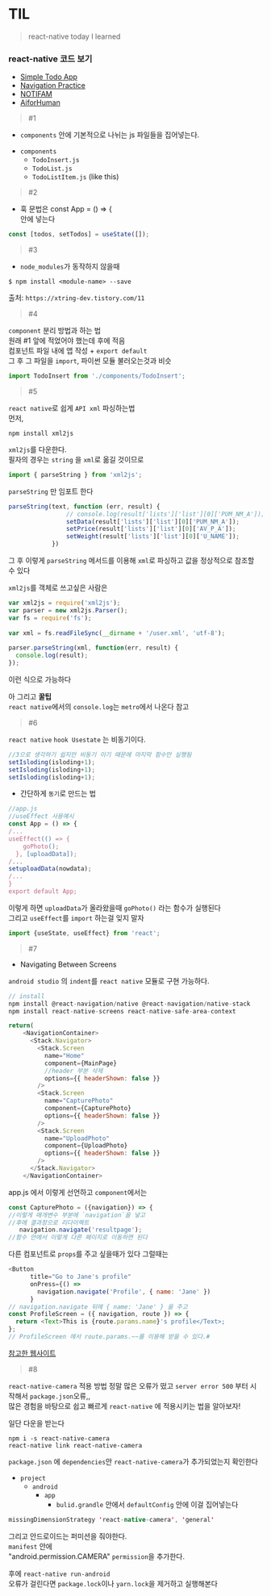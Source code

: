 # TIL
> react-native today I learned 

### react-native 코드 보기
- <a href="https://github.com/min050410/RN_practice/tree/master">Simple Todo App</a>
- <a href="https://github.com/min050410/RN_practice/tree/navigation">Navigation Practice</a>
- <a href="https://github.com/min050410/NOTIFAM">NOTIFAM</a>
- <a href="https://github.com/min050410/App">AiforHuman</a>

> #1

- `components` 안에 기본적으로 나뉘는 js 파일들을 집어넣는다.  
* `components`    
  * `TodoInsert.js ` 
  * `TodoList.js` 
  * `TodoListItem.js`
(like this)  
  
> #2

- 훅 문법은 const App = () => {  
안에 넣는다   
```js
const [todos, setTodos] = useState([]);  
```
> #3 

- `node_modules`가 동작하지 않을때  
```terminal
$ npm install <module-name> --save  
```
출처: `https://xtring-dev.tistory.com/11`
> #4

`component` 분리 방법과 하는 법  
원래 #1 앞에 적었어야 했는데 후에 적음  
컴포넌트 파일 내에 앱 작성 + `export default`   
그 후 그 파일을 `import`, 파이썬 모듈 불러오는것과 비슷
```js
import TodoInsert from './components/TodoInsert';
```

> #5

`react native`로 쉽게 `API xml` 파싱하는법  
먼저,   
```terminal
npm install xml2js
```
`xml2js`를 다운한다.  
필자의 경우는 `string` 을 `xml`로 옮길 것이므로  
```js
import { parseString } from 'xml2js';
```
`parseString` 만 임포트 한다 
```js
parseString(text, function (err, result) {
                // console.log(result['lists']['list'][0]['PUM_NM_A']);
                setData(result['lists']['list'][0]['PUM_NM_A']);
                setPrice(result['lists']['list'][0]['AV_P_A']);
                setWeight(result['lists']['list'][0]['U_NAME']);
            })
```
그 후 이렇게 `parseString` 메서드를 이용해 `xml`로 파싱하고 값을 정상적으로 참조할 수 있다  

`xml2js`를 객체로 쓰고싶은 사람은
```js
var xml2js = require('xml2js');
var parser = new xml2js.Parser();
var fs = require('fs');
 
var xml = fs.readFileSync(__dirname + '/user.xml', 'utf-8');
 
parser.parseString(xml, function(err, result) {
  console.log(result);
});
```
이런 식으로 가능하다
  
아 그리고 __꿀팁__    
`react native`에서의 `console.log`는 `metro`에서 나온다 참고

> #6

`react native` `hook Usestate` 는 비동기이다.
```js
//3으로 생각하기 쉽지만 비동기 이기 때문에 마지막 함수만 실행됨
setIsloding(isloding+1);
setIsloding(isloding+1);
setIsloding(isloding+1);
```
- 간단하게 `동기`로 만드는 법
```js
//app.js
//useEffect 사용예시
const App = () => {
/...
useEffect(() => {
    goPhoto();
  }, [uploadData]);
/...
setuploadData(nowdata);
/...
}
export default App;
```
이렇게 하면 `uploadData`가 올라왔을때 `goPhoto()` 라는 함수가 실행된다  
그리고 `useEffect`를 `import` 하는걸 잊지 말자
```js
import {useState, useEffect} from 'react';
```
> #7

- Navigating Between Screens

`android studio` 의 `indent`를 `react native` 모듈로 구현 가능하다.
```node.js
// install
npm install @react-navigation/native @react-navigation/native-stack
npm install react-native-screens react-native-safe-area-context
```  
```js
return(
    <NavigationContainer>
      <Stack.Navigator>
        <Stack.Screen
          name="Home"
          component={MainPage}
          //header 부분 삭제
          options={{ headerShown: false }}
        />
        <Stack.Screen 
          name="CapturePhoto" 
          component={CapturePhoto} 
          options={{ headerShown: false }}
        />
        <Stack.Screen 
          name="UploadPhoto" 
          component={UploadPhoto} 
          options={{ headerShown: false }}
        />
      </Stack.Navigator>
    </NavigationContainer>
```
app.js 에서 이렇게 선언하고 `component`에서는
```js
const CapturePhoto = ({navigation}) => {
//이렇게 매개변수 부분에 `navigation`을 넣고
//후에 결과창으로 리다이렉트
   navigation.navigate('resultpage');
//함수 안에서 이렇게 다른 페이지로 이동하면 된다
```
다른 컴포넌트로 `props`를 주고 싶을때가 있다
그럴때는
```js
<Button
      title="Go to Jane's profile"
      onPress={() =>
        navigation.navigate('Profile', { name: 'Jane' })
      }
// navigation.navigate 뒤에 { name: 'Jane' } 을 주고
const ProfileScreen = ({ navigation, route }) => {
  return <Text>This is {route.params.name}'s profile</Text>;
};
// ProfileScreen 에서 route.params.~~를 이용해 받을 수 있다.#
```
<a href="https://reactnative.dev/docs/navigation">참고한 웹사이트</a>

> #8

`react-native-camera` 적용 방법
정말 많은 오류가 떴고 `server error 500` 부터 시작해서 `package.json`오류,,  
많은 경험을 바탕으로 쉽고 빠르게 `react-native` 에 적용시키는 법을 알아보자!  
  
일단 다운을 받는다
```
npm i -s react-native-camera
react-native link react-native-camera
```
`package.json` 에 `dependencies`안 `react-native-camera`가 추가되었는지 확인한다
- `project`
  - `android`
    - `app`
      - `bulid.grandle` 안에서 `defaultConfig` 안에 이걸 집어넣는다
```java
missingDimensionStrategy 'react-native-camera', 'general'
```
그리고 안드로이드는 퍼미션을 줘야한다.  
`manifest` 안에  
"android.permission.CAMERA" `permission`을 추가한다.  
  
후에 `react-native run-android`  
오류가 걸린다면 `package.lock`이나 `yarn.lock`을 제거하고 실행해본다  